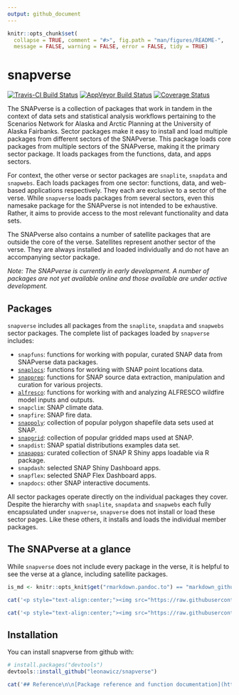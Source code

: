 ```yaml
---
output: github_document
---
```


<!-- README.md is generated from README.Rmd. Please edit that file -->

```r
knitr::opts_chunk$set(
  collapse = TRUE, comment = "#>", fig.path = "man/figures/README-",
  message = FALSE, warning = FALSE, error = FALSE, tidy = TRUE)
```
# snapverse

[![Travis-CI Build Status](https://travis-ci.org/leonawicz/snapverse.svg?branch=master)](https://travis-ci.org/leonawicz/snapverse)
[![AppVeyor Build Status](https://ci.appveyor.com/api/projects/status/github/leonawicz/snapverse?branch=master&svg=true)](https://ci.appveyor.com/project/leonawicz/snapverse)
[![Coverage Status](https://img.shields.io/codecov/c/github/leonawicz/snapverse/master.svg)](https://codecov.io/github/leonawicz/snapverse?branch=master)

The SNAPverse is a collection of packages that work in tandem in the context of data sets and statistical analysis workflows pertaining to the Scenarios Network for Alaska and Arctic Planning at the University of Alaska Fairbanks. Sector packages make it easy to install and load multiple packages from different sectors of the SNAPverse. This package loads core packages from multiple sectors of the SNAPverse, making it the primary sector package. 
It loads packages from the functions, data, and apps sectors.

For context, the other verse or sector packages are `snaplite`, `snapdata` and `snapwebs`. Each loads packages from one sector: functions, data, and web-based applications respectively.
They each are exclusive to a sector of the verse. While `snapverse` loads packages from several sectors,
even this namesake package for the SNAPverse is not intended to be exhaustive. Rather, it aims to provide access to the most relevant functionality and data sets.

The SNAPverse also contains a number of satellite packages that are outside the core of the verse. Satellites represent another sector of the verse.
They are always installed and loaded individually and do not have an accompanying sector package. 

*Note: The SNAPverse is currently in early development. A number of packages are not yet available online and those available are under active development.*

## Packages

`snapverse` includes all packages from the `snaplite`, `snapdata` and `snapwebs` sector packages.
The complete list of packages loaded by `snapverse` includes:

* `snapfuns`: functions for working with popular, curated SNAP data from SNAPverse data packages.
* [`snaplocs`](https://leonawicz.github.io/snaplocs/): functions for working with SNAP point locations data.
* [`snapprep`](https://leonawicz.github.io/snapprep/): functions for SNAP source data extraction, manipulation and curation for various projects.
* [`alfresco`](https://leonawicz.github.io/alfresco/): functions for working with and analyzing ALFRESCO wildfire model inputs and outputs.
* `snapclim`: SNAP climate data.
* `snapfire`: SNAP fire data.
* [`snappoly`](https://leonawicz.github.io/snappoly/): collection of popular polygon shapefile data sets used at SNAP.
* [`snapgrid`](https://leonawicz.github.io/snapgrid/): collection of popular gridded maps used at SNAP.
* `snapdist`: SNAP spatial distributions examples data set.
* [`snapapps`](https://leonawicz.github.io/snapapps/): curated collection of SNAP R Shiny apps loadable via R package.
* `snapdash`: selected SNAP Shiny Dashboard apps.
* `snapflex`: selected SNAP Flex Dashboard apps.
* `snapdocs`: other SNAP interactive documents.

All sector packages operate directly on the individual packages they cover.
Despite the hierarchy with `snaplite`, `snapdata` and `snapwebs` each fully encapsulated under `snapverse`,
`snapverse` does not install or load these sector pages. Like these others, it installs and loads the individual member packages.

## The SNAPverse at a glance

While `snapverse` does not include every package in the verse, it is helpful to see the verse at a glance, including satellite packages.

```r
is_md <- knitr::opts_knit$get("rmarkdown.pandoc.to") == "markdown_github-ascii_identifiers"
```

```r
cat('<p style="text-align:center;"><img src="https://raw.githubusercontent.com/leonawicz/leonawicz.github.io/master/assets/img/sv_all.png" width=350></p><br>')
```

```r
cat('<p style="text-align:center;"><img src="https://raw.githubusercontent.com/leonawicz/leonawicz.github.io/master/assets/img/sv_all.svg?sanitize=true"></p>')
```

## Installation

You can install snapverse from github with:

```r
# install.packages("devtools")
devtools::install_github("leonawicz/snapverse")
```

```r
cat('## Reference\n\n[Package reference and function documentation](https://leonawicz.github.io/snapverse/)')
```

